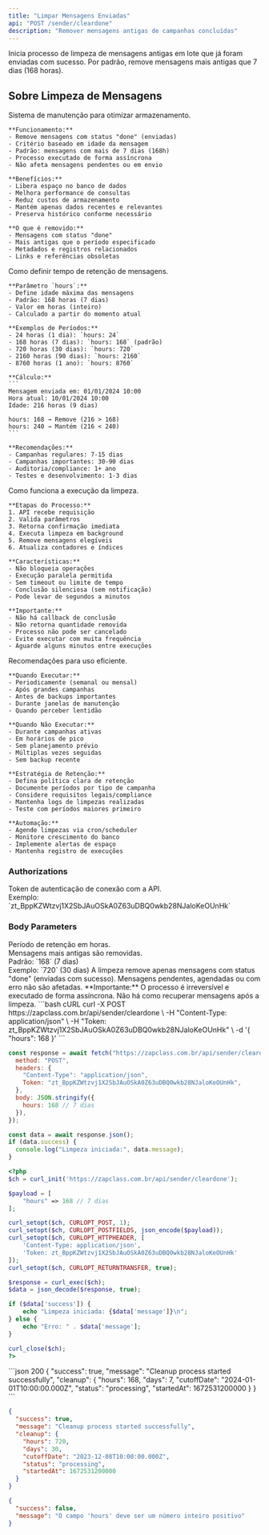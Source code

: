 ```yaml
---
title: "Limpar Mensagens Enviadas"
api: "POST /sender/cleardone"
description: "Remover mensagens antigas de campanhas concluídas"
---
```


Inicia processo de limpeza de mensagens antigas em lote que já foram enviadas com sucesso. Por padrão, remove mensagens mais antigas que 7 dias (168 horas).

## Sobre Limpeza de Mensagens

<AccordionGroup>
  <Accordion title="O que é a Limpeza Automática" icon="broom">
    Sistema de manutenção para otimizar armazenamento.

    **Funcionamento:**
    - Remove mensagens com status "done" (enviadas)
    - Critério baseado em idade da mensagem
    - Padrão: mensagens com mais de 7 dias (168h)
    - Processo executado de forma assíncrona
    - Não afeta mensagens pendentes ou em envio

    **Benefícios:**
    - Libera espaço no banco de dados
    - Melhora performance de consultas
    - Reduz custos de armazenamento
    - Mantém apenas dados recentes e relevantes
    - Preserva histórico conforme necessário

    **O que é removido:**
    - Mensagens com status "done"
    - Mais antigas que o período especificado
    - Metadados e registros relacionados
    - Links e referências obsoletas
  </Accordion>

  <Accordion title="Configuração do Período" icon="clock">
    Como definir tempo de retenção de mensagens.

    **Parâmetro `hours`:**
    - Define idade máxima das mensagens
    - Padrão: 168 horas (7 dias)
    - Valor em horas (inteiro)
    - Calculado a partir do momento atual

    **Exemplos de Períodos:**
    - 24 horas (1 dia): `hours: 24`
    - 168 horas (7 dias): `hours: 168` (padrão)
    - 720 horas (30 dias): `hours: 720`
    - 2160 horas (90 dias): `hours: 2160`
    - 8760 horas (1 ano): `hours: 8760`

    **Cálculo:**
    ```
    Mensagem enviada em: 01/01/2024 10:00
    Hora atual: 10/01/2024 10:00
    Idade: 216 horas (9 dias)

    hours: 168 → Remove (216 > 168)
    hours: 240 → Mantém (216 < 240)
    ```

    **Recomendações:**
    - Campanhas regulares: 7-15 dias
    - Campanhas importantes: 30-90 dias
    - Auditoria/compliance: 1+ ano
    - Testes e desenvolvimento: 1-3 dias
  </Accordion>

  <Accordion title="Processo Assíncrono" icon="arrows-rotate">
    Como funciona a execução da limpeza.

    **Etapas do Processo:**
    1. API recebe requisição
    2. Valida parâmetros
    3. Retorna confirmação imediata
    4. Executa limpeza em background
    5. Remove mensagens elegíveis
    6. Atualiza contadores e índices

    **Características:**
    - Não bloqueia operações
    - Execução paralela permitida
    - Sem timeout ou limite de tempo
    - Conclusão silenciosa (sem notificação)
    - Pode levar de segundos a minutos

    **Importante:**
    - Não há callback de conclusão
    - Não retorna quantidade removida
    - Processo não pode ser cancelado
    - Evite executar com muita frequência
    - Aguarde alguns minutos entre execuções
  </Accordion>

  <Accordion title="Boas Práticas" icon="thumbs-up">
    Recomendações para uso eficiente.

    **Quando Executar:**
    - Periodicamente (semanal ou mensal)
    - Após grandes campanhas
    - Antes de backups importantes
    - Durante janelas de manutenção
    - Quando perceber lentidão

    **Quando Não Executar:**
    - Durante campanhas ativas
    - Em horários de pico
    - Sem planejamento prévio
    - Múltiplas vezes seguidas
    - Sem backup recente

    **Estratégia de Retenção:**
    - Defina política clara de retenção
    - Documente períodos por tipo de campanha
    - Considere requisitos legais/compliance
    - Mantenha logs de limpezas realizadas
    - Teste com períodos maiores primeiro

    **Automação:**
    - Agende limpezas via cron/scheduler
    - Monitore crescimento do banco
    - Implemente alertas de espaço
    - Mantenha registro de execuções
  </Accordion>
</AccordionGroup>

### Authorizations

<ParamField path="token" type="string" required>
  Token de autenticação de conexão com a API. <br />
  Exemplo: `zt_BppKZWtzvj1X2SbJAuOSkA0Z63uDBQ0wkb28NJaloKeOUnHk`
</ParamField>

### Body Parameters

<ParamField path="hours" type="integer">
  Período de retenção em horas. <br />
  Mensagens mais antigas são removidas. <br />
  Padrão: `168` (7 dias) <br />
  Exemplo: `720` (30 dias)
</ParamField>

<Info>
  A limpeza remove apenas mensagens com status "done" (enviadas com sucesso). Mensagens pendentes, agendadas ou com erro não são afetadas.
</Info>

<Warning>
  **Importante:** O processo é irreversível e executado de forma assíncrona. Não há como recuperar mensagens após a limpeza.
</Warning>

<RequestExample>
```bash cURL
curl -X POST https://zapclass.com.br/api/sender/cleardone \
  -H "Content-Type: application/json" \
  -H "Token: zt_BppKZWtzvj1X2SbJAuOSkA0Z63uDBQ0wkb28NJaloKeOUnHk" \
  -d '{
    "hours": 168
  }'
```

```javascript JavaScript
const response = await fetch("https://zapclass.com.br/api/sender/cleardone", {
  method: "POST",
  headers: {
    "Content-Type": "application/json",
    Token: "zt_BppKZWtzvj1X2SbJAuOSkA0Z63uDBQ0wkb28NJaloKeOUnHk",
  },
  body: JSON.stringify({
    hours: 168 // 7 dias
  }),
});

const data = await response.json();
if (data.success) {
  console.log("Limpeza iniciada:", data.message);
}
```

```php PHP
<?php
$ch = curl_init('https://zapclass.com.br/api/sender/cleardone');

$payload = [
    "hours" => 168 // 7 dias
];

curl_setopt($ch, CURLOPT_POST, 1);
curl_setopt($ch, CURLOPT_POSTFIELDS, json_encode($payload));
curl_setopt($ch, CURLOPT_HTTPHEADER, [
    'Content-Type: application/json',
    'Token: zt_BppKZWtzvj1X2SbJAuOSkA0Z63uDBQ0wkb28NJaloKeOUnHk'
]);
curl_setopt($ch, CURLOPT_RETURNTRANSFER, true);

$response = curl_exec($ch);
$data = json_decode($response, true);

if ($data['success']) {
    echo "Limpeza iniciada: {$data['message']}\n";
} else {
    echo "Erro: " . $data['message'];
}

curl_close($ch);
?>
```
</RequestExample>

<ResponseExample>
```json 200
{
  "success": true,
  "message": "Cleanup process started successfully",
  "cleanup": {
    "hours": 168,
    "days": 7,
    "cutoffDate": "2024-01-01T10:00:00.000Z",
    "status": "processing",
    "startedAt": 1672531200000
  }
}
```

```json 200
{
  "success": true,
  "message": "Cleanup process started successfully",
  "cleanup": {
    "hours": 720,
    "days": 30,
    "cutoffDate": "2023-12-08T10:00:00.000Z",
    "status": "processing",
    "startedAt": 1672531200000
  }
}
```

```json 400
{
  "success": false,
  "message": "O campo 'hours' deve ser um número inteiro positivo"
}
```

</ResponseExample>
